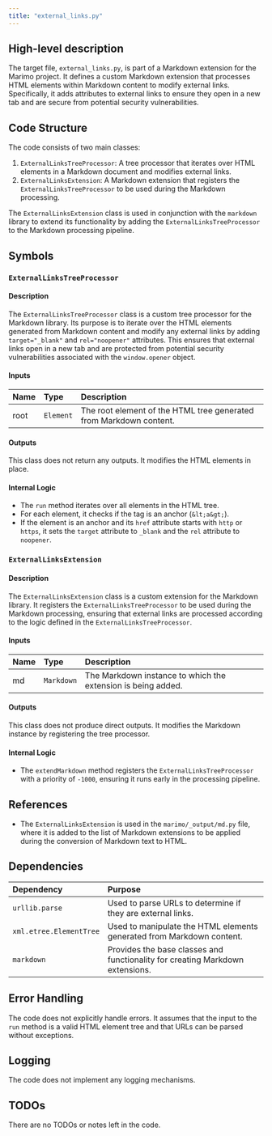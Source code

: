 ```yaml
---
title: "external_links.py"
---
```


## High-level description

The target file, `external_links.py`, is part of a Markdown extension for the Marimo project. It defines a custom Markdown extension that processes HTML elements within Markdown content to modify external links. Specifically, it adds attributes to external links to ensure they open in a new tab and are secure from potential security vulnerabilities.

## Code Structure

The code consists of two main classes:

1. `ExternalLinksTreeProcessor`: A tree processor that iterates over HTML elements in a Markdown document and modifies external links.
2. `ExternalLinksExtension`: A Markdown extension that registers the `ExternalLinksTreeProcessor` to be used during the Markdown processing.

The `ExternalLinksExtension` class is used in conjunction with the `markdown` library to extend its functionality by adding the `ExternalLinksTreeProcessor` to the Markdown processing pipeline.

## Symbols

### `ExternalLinksTreeProcessor`
#### Description
The `ExternalLinksTreeProcessor` class is a custom tree processor for the Markdown library. Its purpose is to iterate over the HTML elements generated from Markdown content and modify any external links by adding `target="_blank"` and `rel="noopener"` attributes. This ensures that external links open in a new tab and are protected from potential security vulnerabilities associated with the `window.opener` object.

#### Inputs
| Name | Type | Description |
|:-----|:-----|:------------|
| root | `Element` | The root element of the HTML tree generated from Markdown content. |

#### Outputs
This class does not return any outputs. It modifies the HTML elements in place.

#### Internal Logic
- The `run` method iterates over all elements in the HTML tree.
- For each element, it checks if the tag is an anchor (`&lt;a&gt;`).
- If the element is an anchor and its `href` attribute starts with `http` or `https`, it sets the `target` attribute to `_blank` and the `rel` attribute to `noopener`.

### `ExternalLinksExtension`
#### Description
The `ExternalLinksExtension` class is a custom extension for the Markdown library. It registers the `ExternalLinksTreeProcessor` to be used during the Markdown processing, ensuring that external links are processed according to the logic defined in the `ExternalLinksTreeProcessor`.

#### Inputs
| Name | Type | Description |
|:-----|:-----|:------------|
| md | `Markdown` | The Markdown instance to which the extension is being added. |

#### Outputs
This class does not produce direct outputs. It modifies the Markdown instance by registering the tree processor.

#### Internal Logic
- The `extendMarkdown` method registers the `ExternalLinksTreeProcessor` with a priority of `-1000`, ensuring it runs early in the processing pipeline.

## References

- The `ExternalLinksExtension` is used in the `marimo/_output/md.py` file, where it is added to the list of Markdown extensions to be applied during the conversion of Markdown text to HTML.

## Dependencies

| Dependency | Purpose |
|:-----------|:--------|
| `urllib.parse` | Used to parse URLs to determine if they are external links. |
| `xml.etree.ElementTree` | Used to manipulate the HTML elements generated from Markdown content. |
| `markdown` | Provides the base classes and functionality for creating Markdown extensions. |

## Error Handling

The code does not explicitly handle errors. It assumes that the input to the `run` method is a valid HTML element tree and that URLs can be parsed without exceptions.

## Logging

The code does not implement any logging mechanisms.

## TODOs

There are no TODOs or notes left in the code.